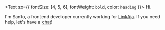 <Text sx={{ fontSize: [4, 5, 6], fontWeight: `bold`, color: `heading` }}>
  Hi.
</Text>

I'm Santo, a frontend developer currently working for [LinkAja](https://www.linkaja.id/). If you need help, let's have a [chat](https://twitter.com/santosidauruk)!